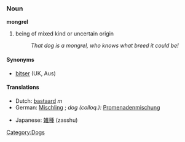 === Noun ===
'''mongrel'''

# being of mixed kind or uncertain origin
#:''That dog is a mongrel, who knows what breed it could be!''

====Synonyms====
*[[bitser]] (UK, Aus)

====Translations====
*Dutch: [[bastaard]] ''m''
*German: [[Mischling]] {{m}}; ''dog (colloq.):'' [[Promenadenmischung]] {{f}}
[[Category:Dogs]]
*Japanese: [[雑種]] (zasshu)